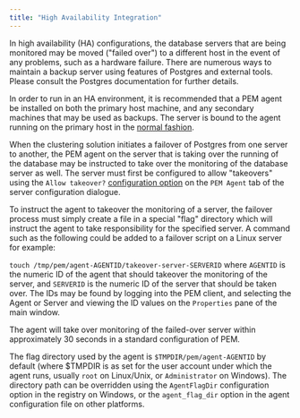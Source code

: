 ```yaml
---
title: "High Availability Integration"
---
```


<div id="pem_agent_ha" class="registered_link"></div>


In high availability (HA) configurations, the database servers that are being monitored may be moved ("failed over") to a different host in the event of any problems, such as a hardware failure. There are numerous ways to maintain a backup server using features of Postgres and external tools. Please consult the Postgres documentation for further details.

In order to run in an HA environment, it is recommended that a PEM agent be installed on both the primary host machine, and any secondary machines that may be used as backups. The server is bound to the agent running on the primary host in the [normal fashion](../../02_toc_pem_agent/02_pem_agent_binding/#binding_pem_agent).

When the clustering solution initiates a failover of Postgres from one server to another, the PEM agent on the server that is taking over the running of the database may be instructed to take over the monitoring of the database server as well. The server must first be configured to allow "takeovers" using the `Allow takeover?` [configuration option](../../01_toc_pem_getting_started/#pem_define_connection) on the `PEM Agent` tab of the server configuration dialogue.

To instruct the agent to takeover the monitoring of a server, the failover process must simply create a file in a special "flag" directory which will instruct the agent to take responsibility for the specified server. A command such as the following could be added to a failover script on a Linux server for example:

`touch /tmp/pem/agent-AGENTID/takeover-server-SERVERID` where `AGENTID` is the numeric ID of the agent that should takeover the monitoring of the server, and `SERVERID` is the numeric ID of the server that should be taken over. The IDs may be found by logging into the PEM client, and selecting the Agent or Server and viewing the ID values on the `Properties` pane of the main window.

The agent will take over monitoring of the failed-over server within approximately 30 seconds in a standard configuration of PEM.

The flag directory used by the agent is `$TMPDIR/pem/agent-AGENTID` by default (where $TMPDIR is as set for the user account under which the agent runs, usually `root` on Linux/Unix, or `Administrator` on Windows). The directory path can be overridden using the `AgentFlagDir` configuration option in the registry on Windows, or the `agent_flag_dir` option in the agent configuration file on other platforms.
